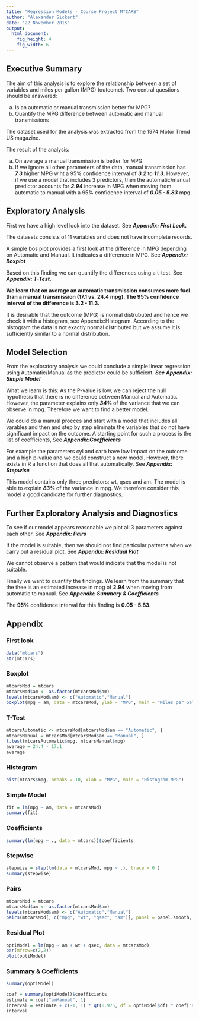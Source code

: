 ```yaml
---
title: "Regression Models - Course Project MTCARS"
author: "Alexander Sickert"
date: "22 November 2015"
output: 
  html_document: 
    fig_height: 4
    fig_width: 6
---
```



## Executive Summary

The aim of this analysis is to explore the relationship between a set of variables and miles per gallon (MPG) (outcome). Two central questions should be answered:

a) Is an automatic or manual transmission better for MPG?
b) Quantify the MPG difference between automatic and manual transmissions

The dataset used for the analysis was extracted from the 1974 Motor Trend US magazine.

The result of the analysis:

a) On average a manual transmission is better for MPG
b) If we ignore all other parameters of the data, manual transmission has ***7.3*** higher MPG wiht a 95% confidence interval of ***3.2*** to ***11.3***. However, if we use a model that includes 3 predictors, then the automatic/manual predictor accounts for ***2.94*** increase in MPG when moving from automatic to manual with a 95% confidence interval of ***0.05 - 5.83*** mpg.

## Exploratory Analysis

First we have a high level look into the dataset. See  ***Appendix: First Look. *** 

The datasets consists of 11 variables and does  not have incomplete records. 

A simple bos plot provides a first look at the difference in MPG depending on Automatic and Manual. It indicates a difference in MPG. See  ***Appendix: Boxplot ***

Based on this finding we can quantify the differences using a t-test. See  ***Appendix: T-Test.  ***

**We learn that on average an automatic transmission consumes more fuel than a manual transmission (17.1 vs. 24.4 mpg). The 95% confidence interval of the difference is 3.2 - 11.3.  **

It is desirable that the outcome (MPG) is normal distrubuted and hence we check it with a histogram, see Appendix:Histogram. According to the histogram the data is not exactly normal distributed but we assume it is sufficiently similar to a normal distribution. 

## Model Selection

From the exploratory analysis we could conclude a simple linear regression using Automatic/Manual as the predictor could be sufficient. ***See Appendix: Simple Model***

What we learn is this: As the P-value is low, we can reject the null hypothesis that there is no difference between Manual and Automatic. However, the parameter explains only  ***34% *** of the variance that we can observe in mpg. Therefore we want to find a better model. 

We could do a manual proeces and start with a model that includes all varables and then and step by step eliminate the variables that do not have significant impact on the outcome. A starting point for such a process is the list of coefficients, See  ***Appendix:Coefficients ***

For example the parameters cyl and carb have low impact on the outcome and a high p-value and we could construct a new model. However, there exists in R a function that does all that automatically. See  ***Appendix: Stepwise *** 

This model contains only three predictors: wt, qsec and am. The model is able to explain  ***83% *** of the variance in mpg. We therefore consider this model a good candidate for further diagnostics. 


## Further Exploratory Analysis and Diagnostics 

To see if our model appears reasonable we plot all 3 parameters  against each other. See  ***Appendix: Pairs ***


If the model is suitable, then we should not find particular  patterns when we carry out a residual plot. See  ***Appendix: Residual Plot ***

We cannot observe a pattern that would indicate that the model is not suitable. 

Finally we want to quantify the findings. We learn from the summary that the thee is an estimated increase in mpg of **2.94** when moving from automatic to manual. See  ***Appendix: Summary & Coefficients ***

The **95%** confidence interval for this finding is **0.05 - 5.83**. 

## Appendix

### First look

```r
data("mtcars")
str(mtcars)
```

### Boxplot

```r
mtcarsMod = mtcars
mtcarsMod$am <- as.factor(mtcarsMod$am)
levels(mtcarsMod$am) <- c("Automatic","Manual") 
boxplot(mpg ~ am, data = mtcarsMod, ylab = "MPG", main = "Miles per Gallon vs. Transmission Type")
```

### T-Test
```r
mtcarsAutomatic <- mtcarsMod[mtcarsMod$am == "Automatic", ] 
mtcarsManual = mtcarsMod[mtcarsMod$am == "Manual", ] 
t.test(mtcarsAutomatic$mpg, mtcarsManual$mpg)
average = 24.4 - 17.1
average
```

### Histogram

```r
hist(mtcars$mpg, breaks = 10, xlab = "MPG", main = "Histogram MPG")
```

### Simple Model 


```r
fit = lm(mpg ~ am, data = mtcarsMod)
summary(fit)
```

### Coefficients

```r
summary(lm(mpg ~ ., data = mtcars))$coefficients
```

### Stepwise

```r
stepwise = step(lm(data = mtcarsMod, mpg ~ .), trace = 0 )
summary(stepwise)
```

### Pairs

```r
mtcarsMod = mtcars
mtcarsMod$am <- as.factor(mtcarsMod$am)
levels(mtcarsMod$am) <- c("Automatic","Manual") 
pairs(mtcarsMod[, c("mpg", "wt", "qsec", "am")], panel = panel.smooth, main = "Relationship of all 4 paramters")
```

### Residual Plot

```r
optiModel = lm(mpg ~ am + wt + qsec, data = mtcarsMod)
par(mfrow=c(2,2))
plot(optiModel)
```

### Summary & Coefficients

```r
summary(optiModel)
```

```r
coef = summary(optiModel)$coefficients
estimate = coef["amManual", 1] 
interval = estimate + c(-1, 1) * qt(0.975, df = optiModel$df) * coef["amManual", 2]
interval
```

